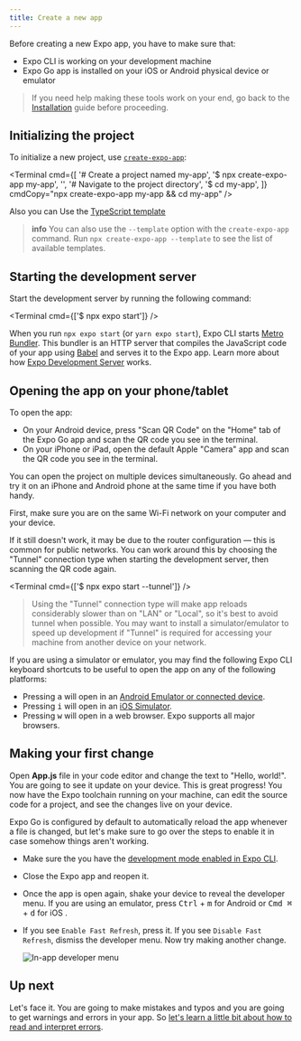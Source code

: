 ```yaml
---
title: Create a new app
---
```



Before creating a new Expo app, you have to make sure that:

- Expo CLI is working on your development machine
- Expo Go app is installed on your iOS or Android physical device or emulator

> If you need help making these tools work on your end, go back to the [Installation](/get-started/installation) guide before proceeding.

## Initializing the project

To initialize a new project, use [`create-expo-app`](/workflow/glossary-of-terms/#create-expo-app):

<Terminal
  cmd={[
    '# Create a project named my-app',
    '$ npx create-expo-app my-app',
    '',
    '# Navigate to the project directory',
    '$ cd my-app',
  ]}
  cmdCopy="npx create-expo-app my-app && cd my-app"
/>

Also you can Use the [TypeScript template](/guides/typescript/#starting-from-scratch-using-a-typescript-template)

> **info** You can also use the `--template` option with the `create-expo-app` command. Run `npx create-expo-app --template` to see the list of available templates.

## Starting the development server

Start the development server by running the following command:

<Terminal cmd={['$ npx expo start']} />

When you run `npx expo start` (or `yarn expo start`), Expo CLI starts [Metro Bundler](/guides/customizing-metro). This bundler is an HTTP server that compiles the JavaScript code of your app using [Babel](https://babeljs.io/) and serves it to the Expo app. Learn more about how [Expo Development Server](/workflow/expo-cli#develop) works.

## Opening the app on your phone/tablet

To open the app:

- On your Android device, press "Scan QR Code" on the "Home" tab of the Expo Go app and scan the QR code you see in the terminal.
- On your iPhone or iPad, open the default Apple "Camera" app and scan the QR code you see in the terminal.

You can open the project on multiple devices simultaneously. Go ahead and try it on an iPhone and Android phone at the same time if you have both handy.

<Collapsible summary="Is the app not loading on your device?">

First, make sure you are on the same Wi-Fi network on your computer and your device.

If it still doesn't work, it may be due to the router configuration &mdash; this is common for public networks. You can work around this by choosing the "Tunnel" connection type when starting the development server, then scanning the QR code again.

<Terminal cmd={['$ npx expo start --tunnel']} />

> Using the "Tunnel" connection type will make app reloads considerably slower than on "LAN" or "Local", so it's best to avoid tunnel when possible. You may want to install a simulator/emulator to speed up development if "Tunnel" is required for accessing your machine from another device on your network.

</Collapsible>

<Collapsible summary="Using a simulator or emulator?">

If you are using a simulator or emulator, you may find the following Expo CLI keyboard shortcuts to be useful to open the app on any of the following platforms:

- Pressing <kbd>a</kbd> will open in an [Android Emulator or connected device](/workflow/android-studio-emulator).
- Pressing <kbd>i</kbd> will open in an [iOS Simulator](/workflow/ios-simulator).
- Pressing <kbd>w</kbd> will open in a web browser. Expo supports all major browsers.

</Collapsible>

## Making your first change

Open **App.js** file in your code editor and change the text to "Hello, world!". You are going to see it update on your device. This is great progress! You now have the Expo toolchain running on your machine, can edit the source code for a project, and see the changes live on your device.

<Collapsible summary="Are the changes not showing up on your device?">

Expo Go is configured by default to automatically reload the app whenever a file is changed, but let's make sure to go over the steps to enable it in case somehow things aren't working.

- Make sure the you have the [development mode enabled in Expo CLI](/workflow/development-mode#development-mode).
- Close the Expo app and reopen it.
- Once the app is open again, shake your device to reveal the developer menu. If you are using an emulator, press <kbd>Ctrl</kbd> + <kbd>m</kbd> for Android or <kbd>Cmd ⌘</kbd> + <kbd>d</kbd> for iOS .
- If you see `Enable Fast Refresh`, press it. If you see `Disable Fast Refresh`, dismiss the developer menu. Now try making another change.

  ![In-app developer menu](/static/images/developer-menu.png)

</Collapsible>

## Up next

Let's face it. You are going to make mistakes and typos and you are going to get warnings and errors in your app. So [let's learn a little bit about how to read and interpret errors](/get-started/errors).

